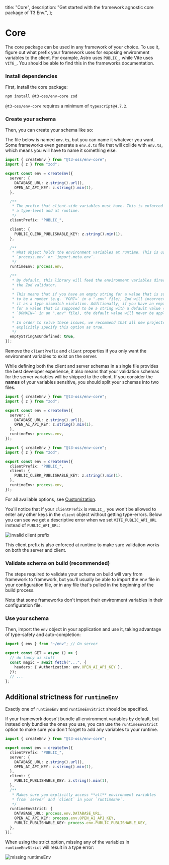   title: "Core",
  description:
    "Get started with the framework agnostic core package of T3 Env.",
};

# Core

The core package can be used in any framework of your choice. To use it, figure out what prefix your framework uses for exposing environment variables to the client. For example, Astro uses `PUBLIC_`, while Vite uses `VITE_`. You should be able to find this in the frameworks documentation.

<Steps>

### Install dependencies

First, install the core package:

```bash
npm install @t3-oss/env-core zod
```

<Callout>

`@t3-oss/env-core` requires a minimum of `typescript@4.7.2`.

</Callout>

### Create your schema

Then, you can create your schema like so:

<Callout>

The file below is named `env.ts`, but you can name it whatever you want. Some frameworks even generate a `env.d.ts` file that will collide with `env.ts`, which means you will have to name it something else.

</Callout>

```ts title="src/env.ts"
import { createEnv } from "@t3-oss/env-core";
import { z } from "zod";

export const env = createEnv({
  server: {
    DATABASE_URL: z.string().url(),
    OPEN_AI_API_KEY: z.string().min(1),
  },

  /**
   * The prefix that client-side variables must have. This is enforced both at
   * a type-level and at runtime.
   */
  clientPrefix: "PUBLIC_",

  client: {
    PUBLIC_CLERK_PUBLISHABLE_KEY: z.string().min(1),
  },

  /**
   * What object holds the environment variables at runtime. This is usually
   * `process.env` or `import.meta.env`.
   */
  runtimeEnv: process.env,

  /**
   * By default, this library will feed the environment variables directly to
   * the Zod validator.
   *
   * This means that if you have an empty string for a value that is supposed
   * to be a number (e.g. `PORT=` in a ".env" file), Zod will incorrectly flag
   * it as a type mismatch violation. Additionally, if you have an empty string
   * for a value that is supposed to be a string with a default value (e.g.
   * `DOMAIN=` in an ".env" file), the default value will never be applied.
   *
   * In order to solve these issues, we recommend that all new projects
   * explicitly specify this option as true.
   */
  emptyStringAsUndefined: true,
});
```

Remove the `clientPrefix` and `client` properties if you only want the environment variables to exist on the server.

<Callout type="warning">

While defining both the client and server schemas in a single file provides the best developer experience,
it also means that your validation schemas for the server variables will be shipped to the client.
If you consider the **names** of your variables sensitive, you should split your schemas into two files.

```ts title="src/env/server.ts"
import { createEnv } from "@t3-oss/env-core";
import { z } from "zod";

export const env = createEnv({
  server: {
    DATABASE_URL: z.string().url(),
    OPEN_AI_API_KEY: z.string().min(1),
  },
  runtimeEnv: process.env,
});
```

```ts title="src/env/client.ts"
import { createEnv } from "@t3-oss/env-core";
import { z } from "zod";

export const env = createEnv({
  clientPrefix: "PUBLIC_",
  client: {
    PUBLIC_CLERK_PUBLISHABLE_KEY: z.string().min(1),
  },
  runtimeEnv: process.env,
});
```

</Callout>

For all available options, see [Customization](/docs/customization).

You'll notice that if your `clientPrefix` is `PUBLIC_`, you won't be allowed to enter any other keys in the `client` object without getting type-errors. Below you can see we get a descriptive error when we set `VITE_PUBLIC_API_URL` instead of `PUBLIC_API_URL`:

![invalid client prefix](https://user-images.githubusercontent.com/51714798/234410449-271d7afe-b541-45bf-acaa-134cbec4c51a.png)

This client prefix is also enforced at runtime to make sure validation works on both the server and client.

### Validate schema on build (recommended)

The steps required to validate your schema on build will vary from framework to framework, but you'll usually be able to import the env file in your configuration file, or in any file that's pulled in the beginning of the build process.

Note that some frameworks don't import their environment variables in their configuration file.

### Use your schema

Then, import the `env` object in your application and use it, taking advantage of type-safety and auto-completion:

```ts title="some-api-endpoint.ts"
import { env } from "~/env"; // On server

export const GET = async () => {
  // do fancy ai stuff
  const magic = await fetch("...", {
    headers: { Authorization: env.OPEN_AI_API_KEY },
  });
  // ...
};
```

</Steps>

## Additional strictness for `runtimeEnv`

<Callout type="info">

Exactly one of `runtimeEnv` and `runtimeEnvStrict` should be specified.

</Callout>

If your framework doesn't bundle all environment variables by default, but instead only bundles the ones you use, you can use the `runtimeEnvStrict` option to make sure you don't forget to add any variables to your runtime.

```ts title="src/env.ts"
import { createEnv } from "@t3-oss/env-core";

export const env = createEnv({
  clientPrefix: "PUBLIC_",
  server: {
    DATABASE_URL: z.string().url(),
    OPEN_AI_API_KEY: z.string().min(1),
  },
  client: {
    PUBLIC_PUBLISHABLE_KEY: z.string().min(1),
  },
  /**
   * Makes sure you explicitly access **all** environment variables
   * from `server` and `client` in your `runtimeEnv`.
   */
  runtimeEnvStrict: {
    DATABASE_URL: process.env.DATABASE_URL,
    OPEN_AI_API_KEY: process.env.OPEN_AI_API_KEY,
    PUBLIC_PUBLISHABLE_KEY: process.env.PUBLIC_PUBLISHABLE_KEY,
  },
});
```

When using the strict option, missing any of the variables in `runtimeEnvStrict` will result in a type error:

![missing runtimeEnv](https://user-images.githubusercontent.com/51714798/234409775-fee3edbd-a73b-415a-829f-28f6f6092707.png)
